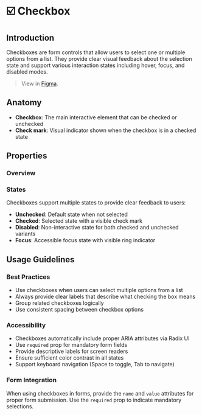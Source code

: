 
<Meta title="Selection/Checkbox/Docs" of={CheckboxStories} />

# ☑️ Checkbox

## Introduction

Checkboxes are form controls that allow users to select one or multiple options from a list. They provide clear visual feedback about the selection state and support various interaction states including hover, focus, and disabled modes.

> View in [Figma](https://www.figma.com/design/JxaLVMTWirCpU0rsbZ30k7/2.-Components-Library?node-id=90-1197&m=dev).

## Anatomy

<Canvas of={CheckboxStories.Base} />

- **Checkbox**: The main interactive element that can be checked or unchecked
- **Check mark**: Visual indicator shown when the checkbox is in a checked state

## Properties

### Overview

<Canvas of={CheckboxStories.Base} />
<Controls of={CheckboxStories.Base} />

### States

Checkboxes support multiple states to provide clear feedback to users:

- **Unchecked**: Default state when not selected
- **Checked**: Selected state with a visible check mark
- **Disabled**: Non-interactive state for both checked and unchecked variants
- **Focus**: Accessible focus state with visible ring indicator

<Canvas of={CheckboxStories.AllStates} />

## Usage Guidelines

### Best Practices

- Use checkboxes when users can select multiple options from a list
- Always provide clear labels that describe what checking the box means
- Group related checkboxes logically
- Use consistent spacing between checkbox options

### Accessibility

- Checkboxes automatically include proper ARIA attributes via Radix UI
- Use `required` prop for mandatory form fields
- Provide descriptive labels for screen readers
- Ensure sufficient color contrast in all states
- Support keyboard navigation (Space to toggle, Tab to navigate)

### Form Integration

<Canvas of={CheckboxStories.FormExample} />

When using checkboxes in forms, provide the `name` and `value` attributes for proper form submission. Use the `required` prop to indicate mandatory selections.
